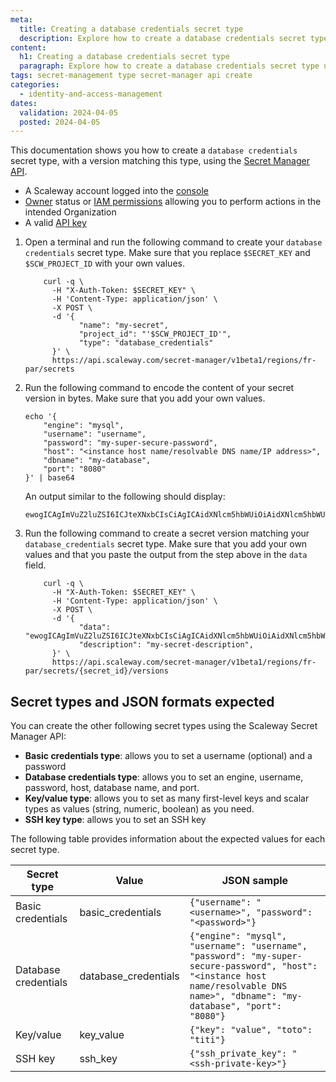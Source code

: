```yaml
---
meta:
  title: Creating a database credentials secret type
  description: Explore how to create a database credentials secret type using the API. Learn about the expected JSON formats for every secret type.
content:
  h1: Creating a database credentials secret type
  paragraph: Explore how to create a database credentials secret type using the API. Learn about the expected JSON formats for every secret type.
tags: secret-management type secret-manager api create
categories:
  - identity-and-access-management
dates:
  validation: 2024-04-05
  posted: 2024-04-05
---
```


This documentation shows you how to create a `database credentials` secret type, with a version matching this type, using the [Secret Manager API](https://www.scaleway.com/en/developers/api/secret-manager/).

<Macro id="requirements" />

- A Scaleway account logged into the [console](https://console.scaleway.com)
- [Owner](/identity-and-access-management/iam/concepts/#owner) status or [IAM permissions](/identity-and-access-management/iam/concepts/#permission) allowing you to perform actions in the intended Organization
- A valid [API key](/identity-and-access-management/iam/how-to/create-api-keys/)


1. Open a terminal and run the following command to create your `database credentials` secret type. Make sure that you replace `$SECRET_KEY` and `$SCW_PROJECT_ID` with your own values.
    ```
        curl -q \
          -H "X-Auth-Token: $SECRET_KEY" \
          -H 'Content-Type: application/json' \
          -X POST \
          -d '{
                "name": "my-secret",
                "project_id": "'$SCW_PROJECT_ID'",
                "type": "database_credentials"
          }' \
          https://api.scaleway.com/secret-manager/v1beta1/regions/fr-par/secrets
    ```
2. Run the following command to encode the content of your secret version in bytes. Make sure that you add your own values.
    ```
    echo '{
        "engine": "mysql",
        "username": "username",
        "password": "my-super-secure-password",
        "host": "<instance host name/resolvable DNS name/IP address>",
        "dbname": "my-database",
        "port": "8080"
    }' | base64
    ```
    An output similar to the following should display:
    ```
    ewogICAgImVuZ2luZSI6ICJteXNxbCIsCiAgICAidXNlcm5hbWUiOiAidXNlcm5hbWUiLAogICAgInBhc3N3b3JkIjogIm15LXN1cGVyLXNlY3VyZS1wYXNzd29yZCIsCiAgICAiaG9zdCI6ICI8aW5zdGFuY2UgaG9zdCBuYW1lL3Jlc29sdmFibGUgRE5TIG5hbWU+IgogICAgImRibmFtZSI6ICJteS1kYXRhYmFzZSIsCiAgICAicG9ydCI6ICI4MDgwIgp9
    ```
3. Run the following command to create a secret version matching your `database_credentials` secret type. Make sure that you add your own values and that you paste the output from the step above in the `data` field.
    ```
        curl -q \
          -H "X-Auth-Token: $SECRET_KEY" \
          -H 'Content-Type: application/json' \
          -X POST \
          -d '{
                "data": "ewogICAgImVuZ2luZSI6ICJteXNxbCIsCiAgICAidXNlcm5hbWUiOiAidXNlcm5hbWUiLAogICAgInBhc3N3b3JkIjogIm15LXN1cGVyLXNlY3VyZS1wYXNzd29yZCIsCiAgICAiaG9zdCI6ICI8aW5zdGFuY2UgaG9zdCBuYW1lL3Jlc29sdmFibGUgRE5TIG5hbWU+IgogICAgImRibmFtZSI6ICJteS1kYXRhYmFzZSIsCiAgICAicG9ydCI6ICI4MDgwIgp9",
                "description": "my-secret-description",
          }' \
          https://api.scaleway.com/secret-manager/v1beta1/regions/fr-par/secrets/{secret_id}/versions
    ```

## Secret types and JSON formats expected

You can create the other following secret types using the Scaleway Secret Manager API:

- **Basic credentials type**: allows you to set a username (optional) and a password
- **Database credentials type**: allows you to set an engine, username, password, host, database name, and port.
- **Key/value type**: allows you to set as many first-level keys and scalar types as values (string, numeric, boolean) as you need.
- **SSH key type**: allows you to set an SSH key

The following table provides information about the expected values for each secret type.


| Secret type          | Value                | JSON sample                                                                                                                                                                      |
|----------------------|----------------------|----------------------------------------------------------------------------------------------------------------------------------------------------------------------------------|
| Basic credentials    | basic_credentials    | `{"username": "<username>", "password": "<password>"}`                                                                                                                             |
| Database credentials | database_credentials | `{"engine": "mysql", "username": "username", "password": "my-super-secure-password", "host": "<instance host name/resolvable DNS name>", "dbname": "my-database", "port": "8080"}` |
| Key/value            | key_value            | `{"key": "value", "toto": "titi"}`                                                                                                                                                 |
| SSH key              | ssh_key              | `{"ssh_private_key": "<ssh-private-key>"}`                                                                                                                                         |

